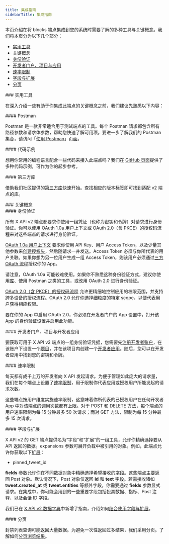```yaml
---
title: 集成指南
sidebarTitle: 集成指南
---
```



本页介绍在将 blocks 端点集成到您的系统时需要了解的多种工具与关键概念。我们将本页分为以下几个部分：

- [实用工具](#helpful)
- 关键概念
- [身份验证](#authentication)
- [开发者门户、项目与应用](#portal)
- [速率限制](#limits)
- [字段与扩展](#fields)
- [分页](#pagination)

<div id="helpful-tools">
  ### 实用工具
</div>

在深入介绍一些有助于你集成此端点的关键概念之前，我们建议先熟悉以下内容：

<div id="postman">
  #### Postman
</div>

Postman 是一款非常适合用于测试端点的工具。每个 Postman 请求都包含所有路径参数和请求体参数，帮助您快速了解可用项。要进一步了解我们的 Postman 集合，请访问「[使用 Postman](/zh/tutorials/postman-getting-started)」页面。 

<div id="code-samples">
  #### 代码示例
</div>

想用你常用的编程语言配合一些代码来接入此端点吗？我们在 [GitHub 页面](https://github.com/xdevplatform/Twitter-API-v2-sample-code)提供了多种代码示例，可作为你的起步参考。

<div id="third-party-libraries">
  #### 第三方库
</div>

借助我们社区提供的[第三方库](/zh/x-api/tools-and-libraries/overview)快速开始。查找相应的版本标签即可找到适配 v2 端点的库。

<div id="key-concepts">
  ### 关键概念
</div>

<div id="authentication">
  #### 身份验证
</div>

所有 X API v2 端点都要求你使用一组凭证（也称为密钥和令牌）对请求进行身份验证。你可以使用 OAuth 1.0a 用户上下文或 OAuth 2.0（含 PKCE）的授权码流程来对这些端点的请求进行身份验证。

[OAuth 1.0a 用户上下文](/zh/resources/fundamentals/authentication) 要求你使用 API Key、用户 Access Token，以及少量其他参数来[创建授权头](/zh/resources/fundamentals/authentication#authorizing-a-request)，然后随请求一并发送。Access Token 必须与你所代表的用户关联。如果你想为另一位用户生成一组 Access Token，则该用户必须通过[三方 OAuth 流程](https://developer-staging.x.com/resources/fundamentals/authentication/obtaining-user-access-tokens)授权你的 App。

请注意，OAuth 1.0a 可能较难使用。如果你不熟悉这种身份验证方式，建议你使用[库](/zh/x-api/tools-and-libraries/overview)、使用 Postman 之类的工具，或改用 OAuth 2.0 进行身份验证。

[OAuth 2.0（含 PKCE）的授权码流程](/zh/resources/fundamentals/authentication#oauth-2-0-authorization-code-flow-with-pkce-3) 允许更精细地控制应用的权限范围，并支持跨多设备的授权流程。OAuth 2.0 允许你选择细粒度的特定 scope，以便代表用户获得相应权限。

要在你的 App 中启用 OAuth 2.0，你必须在开发者门户的 App 设置中，打开该 App 的身份验证设置并启用此功能。

<div id="developer-portal-projects-and-developer-apps">
  #### 开发者门户、项目与开发者应用
</div>

要获取可用于 X API v2 端点的一组身份验证凭据，您需要先[注册开发者账户](https://developer.x.com/en/portal/petition/essential/basic-info)，在该账户下设置一个[项目](/zh/resources/fundamentals/projects)，并在该项目内创建一个[开发者应用](/zh/resources/fundamentals/developer-apps)。随后，您可以在开发者应用中找到您的密钥和令牌。
 

<div id="rate-limits">
  #### 速率限制
</div>

每天都有成千上万的开发者向 X API 发起请求。为便于管理如此庞大的请求量，我们在每个端点上设置了[速率限制](/zh/x-api/fundamentals/rate-limits)，用于限制你代表应用或授权用户所能发起的请求次数。

这些端点按用户维度实施速率限制，这意味着你所代表的已授权用户在任何开发者 App 中对该端点的调用次数都有上限。对于 POST 和 DELETE 方法，每个端点的用户速率限制为每 15 分钟最多 50 次请求；而对 GET 方法，限制为每 15 分钟最多 15 次请求。
 

<div id="fields-and-expansions">
  #### 字段与扩展
</div>

X API v2 的 GET 端点提供名为“字段”和“扩展”的一组工具，允许你精确选择要从 API 返回的数据。expansions 参数可展开负载中被引用的对象。例如，此端点允许你获取以下[扩展](/zh/x-api/fundamentals/expansions)：

- pinned\_tweet\_id

**fields** 参数允许你在不同数据对象中精确选择希望接收的[字段](/zh/x-api/fundamentals/fields)。这些端点主要返回 Post 对象。默认情况下，Post 对象仅返回 **id** 和 **text** 字段。若需接收诸如 **tweet.created\_at** 或 **tweet.entities** 等额外字段，你需要通过 **fields** 参数显式请求。在集成中，你可能会用到的一些重要字段包括投票数据、指标、Post 注释，以及会话 ID 字段。

我们已在 [X API v2 数据字典](/zh/x-api/fundamentals/data-dictionary)中新增了指南，介绍如何[结合使用字段与扩展](/zh/x-api/fundamentals/data-dictionary#how-to-use-fields-and-expansions)。

<div id="pagination">
  #### 分页
</div>

封禁列表查询可能返回大量数据。为避免一次性返回过多结果，我们采用分页。了解如何[分页浏览结果](/zh/x-api/fundamentals/pagination)。